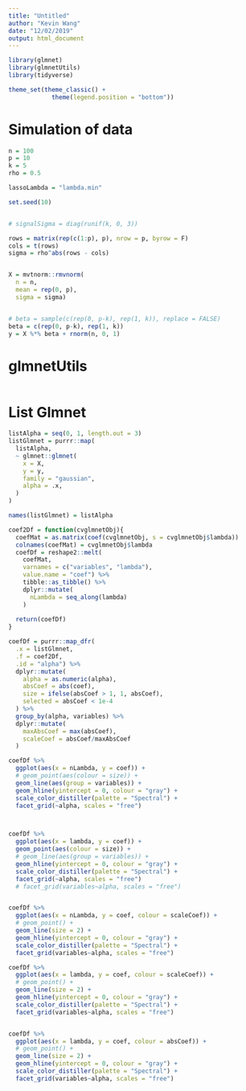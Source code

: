 ```yaml
---
title: "Untitled"
author: "Kevin Wang"
date: "12/02/2019"
output: html_document
---
```



```r
library(glmnet)
library(glmnetUtils)
library(tidyverse)

theme_set(theme_classic() +
            theme(legend.position = "bottom"))
```

# Simulation of data

```r
n = 100
p = 10
k = 5
rho = 0.5

lassoLambda = "lambda.min"

set.seed(10)


# signalSigma = diag(runif(k, 0, 3))

rows = matrix(rep(c(1:p), p), nrow = p, byrow = F)
cols = t(rows)
sigma = rho^abs(rows - cols)


X = mvtnorm::rmvnorm(
  n = n,
  mean = rep(0, p),
  sigma = sigma)


# beta = sample(c(rep(0, p-k), rep(1, k)), replace = FALSE)
beta = c(rep(0, p-k), rep(1, k))
y = X %*% beta + rnorm(n, 0, 1)
```


# glmnetUtils
```r

```



# List Glmnet

```r
listAlpha = seq(0, 1, length.out = 3)
listGlmnet = purrr::map(
  listAlpha, 
  ~ glmnet::glmnet(
    x = X,
    y = y,
    family = "gaussian", 
    alpha = .x, 
  )
)

names(listGlmnet) = listAlpha

coef2Df = function(cvglmnetObj){
  coefMat = as.matrix(coef(cvglmnetObj, s = cvglmnetObj$lambda))
  colnames(coefMat) = cvglmnetObj$lambda
  coefDf = reshape2::melt(
    coefMat,
    varnames = c("variables", "lambda"),
    value.name = "coef") %>% 
    tibble::as_tibble() %>% 
    dplyr::mutate(
      nLambda = seq_along(lambda)
    )
  
  return(coefDf)
}

coefDf = purrr::map_dfr(
  .x = listGlmnet, 
  .f = coef2Df, 
  .id = "alpha") %>% 
  dplyr::mutate(
    alpha = as.numeric(alpha),
    absCoef = abs(coef),
    size = ifelse(absCoef > 1, 1, absCoef),
    selected = absCoef < 1e-4
  ) %>% 
  group_by(alpha, variables) %>% 
  dplyr::mutate(
    maxAbsCoef = max(absCoef),
    scaleCoef = absCoef/maxAbsCoef
  )

coefDf %>% 
  ggplot(aes(x = nLambda, y = coef)) +
  # geom_point(aes(colour = size)) +
  geom_line(aes(group = variables)) +
  geom_hline(yintercept = 0, colour = "gray") +
  scale_color_distiller(palette = "Spectral") +
  facet_grid(~alpha, scales = "free")



coefDf %>% 
  ggplot(aes(x = lambda, y = coef)) +
  geom_point(aes(colour = size)) +
  # geom_line(aes(group = variables)) +
  geom_hline(yintercept = 0, colour = "gray") +
  scale_color_distiller(palette = "Spectral") +
  facet_grid(~alpha, scales = "free")
  # facet_grid(variables~alpha, scales = "free")


coefDf %>% 
  ggplot(aes(x = nLambda, y = coef, colour = scaleCoef)) +
  # geom_point() +
  geom_line(size = 2) +
  geom_hline(yintercept = 0, colour = "gray") +
  scale_color_distiller(palette = "Spectral") +
  facet_grid(variables~alpha, scales = "free")

coefDf %>% 
  ggplot(aes(x = lambda, y = coef, colour = scaleCoef)) +
  # geom_point() +
  geom_line(size = 2) +
  geom_hline(yintercept = 0, colour = "gray") +
  scale_color_distiller(palette = "Spectral") +
  facet_grid(variables~alpha, scales = "free")


coefDf %>% 
  ggplot(aes(x = lambda, y = coef, colour = absCoef)) +
  # geom_point() +
  geom_line(size = 2) +
  geom_hline(yintercept = 0, colour = "gray") +
  scale_color_distiller(palette = "Spectral") +
  facet_grid(variables~alpha, scales = "free")


```

